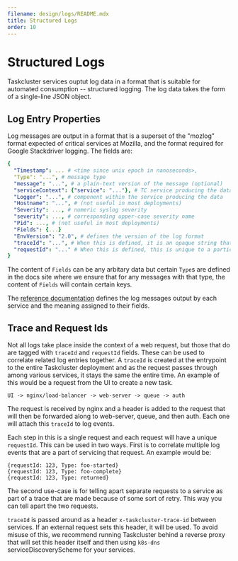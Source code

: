 ```yaml
---
filename: design/logs/README.mdx
title: Structured Logs
order: 10
---
```


# Structured Logs

Taskcluster services ouptut log data in a format that is suitable for automated consumption -- structured logging.
The log data takes the form of a single-line JSON object.

## Log Entry Properties

Log messages are output in a format that is a superset of the "mozlog" format expected of critical services at Mozilla, and the format required for Google Stackdriver logging.
The fields are:

```yaml
{
  "Timestamp": ... # <time since unix epoch in nanoseconds>,
  "Type": "...", # message type
  "message": "...", # a plain-text version of the message (optional)
  "serviceContext": {"service": "..."}, # TC service producing the data
  "Logger": "...", # component within the service producing the data
  "Hostname": "...", # (not useful in most deployments)
  "Severity": ..., # numeric syslog severity
  "severity": ..., # corresponding upper-case severity name
  "Pid": ..., # (not useful in most deployments)
  "Fields": {...}
  "EnvVersion": "2.0", # defines the version of the log format
  "traceId": "...", # When this is defined, it is an opaque string that can be used to correlate log events that are part of a single chain of requests
  "requestId": "..." # When this is defined, this is unique to a particular request within the chain of requests
}
```

The content of `Fields` can be any arbitary data but certain `Type`s are defined
in the docs site where we ensure that for any messages with that type, the content
of `Fields` will contain certain keys.

The [reference documentation](/docs/reference) defines the log messages output by each service and the meaning assigned to their fields.

## Trace and Request Ids

Not all logs take place inside the context of a web request, but those that do are tagged with `traceId` and `requestId` fields.
These can be used to correlate related log entries together. A `traceId` is created at the entrypoint to the entire Taskcluster deployment
and as the request passes through among various services, it stays the same the entire time. An example of this would be a request
from the UI to create a new task.

```
UI -> nginx/load-balancer -> web-server -> queue -> auth
```

The request is received by nginx and a header is added to the request that will then be forwarded along to web-server, queue, and then auth. Each
one will attach this `traceId` to log events.

Each step in this is a single request and each request will have a unique `requestId`. This can be used in two ways. First is to correlate
multiple log events that are a part of servicing that request. An example would be:

```
{requestId: 123, Type: foo-started}
{requestId: 123, Type: foo-complete}
{requestId: 123, Type: returned}
```

The second use-case is for telling apart separate requests to a service as part of a trace that are made because of some sort of retry. This way
you can tell apart the two requests.

`traceId` is passed around as a header `x-taskcluster-trace-id` between services. If an external request
sets this header, it will be used. To avoid misuse of this, we recommend running Taskcluster behind
a reverse proxy that will set this header itself and then using `k8s-dns` serviceDiscoveryScheme for
your services.
